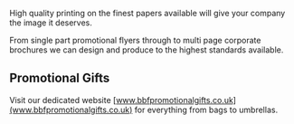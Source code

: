 High quality printing on the finest papers available will give your company the image it deserves.

From single part promotional flyers through to multi page corporate brochures we can design and produce to the highest standards available.

## Promotional Gifts

Visit our dedicated website [www.bbfpromotionalgifts.co.uk](www.bbfpromotionalgifts.co.uk) for everything from bags to umbrellas.
